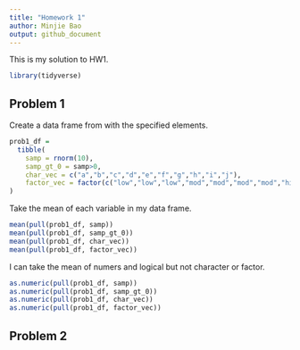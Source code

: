 ```yaml
---
title: "Homework 1"
author: Minjie Bao
output: github_document
---
```


This is my solution to HW1.

```r
library(tidyverse)
```

## Problem 1

Create a data frame from with the specified elements.

```r
prob1_df =
  tibble(
    samp = rnorm(10),
    samp_gt_0 = samp>0,
    char_vec = c("a","b","c","d","e","f","g","h","i","j"),
    factor_vec = factor(c("low","low","low","mod","mod","mod","mod","high","high","high"))
)
```

Take the mean of each variable in my data frame.

```r
mean(pull(prob1_df, samp))
mean(pull(prob1_df, samp_gt_0))
mean(pull(prob1_df, char_vec))
mean(pull(prob1_df, factor_vec))
```

I can take the mean of numers and logical but not character or factor.

```r
as.numeric(pull(prob1_df, samp))
as.numeric(pull(prob1_df, samp_gt_0))
as.numeric(pull(prob1_df, char_vec))
as.numeric(pull(prob1_df, factor_vec))
```


## Problem 2


